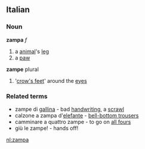 ==Italian==
===Noun===
'''zampa''' ''f''
# a [[animal]]'s [[leg]]
# a [[paw]]
'''zampe''' plural
# '[[crow's feet]]' around the [[eye]]s
===Related terms===
* zampe di [[gallina]] - bad [[handwriting]], a [[scrawl]]
* calzone a zampa d'[[elefante]] - [[bell-bottom trousers]]
* camminare a quattro zampe - to go on [[all fours]]
* giù le zampe! - hands off!

[[nl:zampa]]